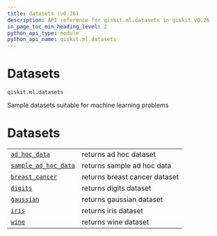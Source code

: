 ```yaml
---
title: datasets (v0.26)
description: API reference for qiskit.ml.datasets in qiskit v0.26
in_page_toc_min_heading_level: 2
python_api_type: module
python_api_name: qiskit.ml.datasets
---
```


<span id="module-qiskit.ml.datasets" />

<span id="qiskit-ml-datasets" />

<span id="datasets-qiskit-ml-datasets" />

# Datasets

`qiskit.ml.datasets`

Sample datasets suitable for machine learning problems

# Datasets

|                                                                                                       |                               |
| ----------------------------------------------------------------------------------------------------- | ----------------------------- |
| [`ad_hoc_data`](qiskit.ml.datasets.ad_hoc_data "qiskit.ml.datasets.ad_hoc_data")                      | returns ad hoc dataset        |
| [`sample_ad_hoc_data`](qiskit.ml.datasets.sample_ad_hoc_data "qiskit.ml.datasets.sample_ad_hoc_data") | returns sample ad hoc data    |
| [`breast_cancer`](qiskit.ml.datasets.breast_cancer "qiskit.ml.datasets.breast_cancer")                | returns breast cancer dataset |
| [`digits`](qiskit.ml.datasets.digits "qiskit.ml.datasets.digits")                                     | returns digits dataset        |
| [`gaussian`](qiskit.ml.datasets.gaussian "qiskit.ml.datasets.gaussian")                               | returns gaussian dataset      |
| [`iris`](qiskit.ml.datasets.iris "qiskit.ml.datasets.iris")                                           | returns iris dataset          |
| [`wine`](qiskit.ml.datasets.wine "qiskit.ml.datasets.wine")                                           | returns wine dataset          |

